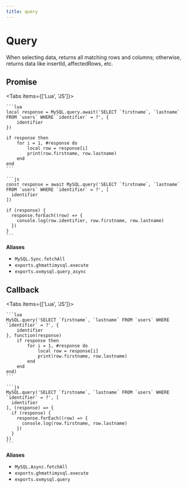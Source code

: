 ```yaml
---
title: query
---
```



# Query

When selecting data, returns all matching rows and columns; otherwise, returns data like insertId, affectedRows, etc.

## Promise

<Tabs items={['Lua', 'JS']}>
  <Tab>

    ```lua
    local response = MySQL.query.await('SELECT `firstname`, `lastname` FROM `users` WHERE `identifier` = ?', {
        identifier
    })

    if response then
        for i = 1, #response do
            local row = response[i]
            print(row.firstname, row.lastname)
        end
    end
    ```

  </Tab>
  <Tab>

    ```js
    const response = await MySQL.query('SELECT `firstname`, `lastname` FROM `users` WHERE `identifier` = ?', [
      identifier
    ])

    if (response) {
      response.forEach((row) => {
        console.log(row.identifier, row.firstname, row.lastname)
      })
    }
    ```

  </Tab>
</Tabs>

**Aliases**

- `MySQL.Sync.fetchAll`
- `exports.ghmattimysql.execute`
- `exports.oxmysql.query_async`

## Callback

<Tabs items={['Lua', 'JS']}>
  <Tab>

    ```lua
    MySQL.query('SELECT `firstname`, `lastname` FROM `users` WHERE `identifier` = ?', {
        identifier
    }, function(response)
        if response then
            for i = 1, #response do
                local row = response[i]
                print(row.firstname, row.lastname)
            end
        end
    end)
    ```

  </Tab>
  <Tab>

    ```js
    MySQL.query('SELECT `firstname`, `lastname` FROM `users` WHERE `identifier` = ?', [
      identifier
    ], (response) => {
      if (response) {
        response.forEach((row) => {
          console.log(row.firstname, row.lastname)
        })
      }
    })
    ```

  </Tab>
</Tabs>

**Aliases**

- `MySQL.Async.fetchAll`
- `exports.ghmattimysql.execute`
- `exports.oxmysql.query`
